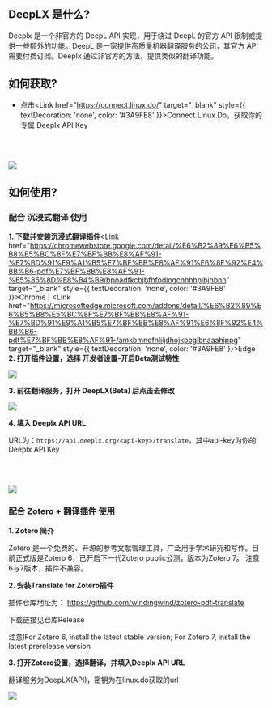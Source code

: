 
## DeepLX 是什么?

Deeplx 是一个非官方的 DeepL API 实现，用于绕过 DeepL 的官方 API 限制或提供一些额外的功能。DeepL 是一家提供高质量机器翻译服务的公司，其官方 API 需要付费订阅。Deeplx 通过非官方的方法，提供类似的翻译功能。

## 如何获取?

- 点击<Link href="https://connect.linux.do/" target="_blank" style={{ textDecoration: 'none', color: '#3A9FE8' }}>Connect.Linux.Do</Link>，获取你的专属 Deeplx API Key

<br></br>

<Image src="/deeplx.png" width={450} height={200} />

## 如何使用?

### 配合 沉浸式翻译 使用

**1. 下载并安装沉浸式翻译插件**<Link href="https://chromewebstore.google.com/detail/%E6%B2%89%E6%B5%B8%E5%BC%8F%E7%BF%BB%E8%AF%91-%E7%BD%91%E9%A1%B5%E7%BF%BB%E8%AF%91%E6%8F%92%E4%BB%B6-pdf%E7%BF%BB%E8%AF%91-%E5%85%8D%E8%B4%B9/bpoadfkcbjbfhfodiogcnhhhpibjhbnh" target="_blank" style={{ textDecoration: 'none', color: '#3A9FE8' }}>Chrome</Link> | <Link href="https://microsoftedge.microsoft.com/addons/detail/%E6%B2%89%E6%B5%B8%E5%BC%8F%E7%BF%BB%E8%AF%91-%E7%BD%91%E9%A1%B5%E7%BF%BB%E8%AF%91%E6%8F%92%E4%BB%B6-pdf%E7%BF%BB%E8%AF%91-/amkbmndfnliijdhojkpoglbnaaahippg" target="_blank" style={{ textDecoration: 'none', color: '#3A9FE8' }}>Edge</Link>
**2. 打开插件设置，选择 开发者设置-开启Beta测试特性**

<Image src="/deeplx_use1.png" width={1000} height={800} />

**3. 前往翻译服务，打开 DeepLX(Beta) 后点击去修改**

<Image src="/deeplx_use2.png" width={1000} height={800} />

**4. 填入 Deeplx API URL**

URL为：`https://api.deeplx.org/<api-key>/translate`，其中api-key为你的 Deeplx API Key

<br></br>

<Image src="/deeplx_use3.png" width={1000} height={800} />

### 配合 Zotero + 翻译插件 使用

**1. Zotero 简介**

Zotero 是一个免费的、开源的参考文献管理工具，广泛用于学术研究和写作。目前正式版是Zotero 6，已开启下一代Zotero public公测，版本为Zotero 7。
注意6与7版本，插件不兼容。

**2. 安装Translate for Zotero插件**

插件仓库地址为： https://github.com/windingwind/zotero-pdf-translate

下载链接见仓库Release

注意!For Zotero 6, install the latest stable version; For Zotero 7, install the latest prerelease version

**3. 打开Zotero设置，选择翻译，并填入Deeplx API URL**

翻译服务为DeepLX(API)，密钥为在linux.do获取的url

<Image src="/deeplx_use4.png" width={1000} height={800} />
